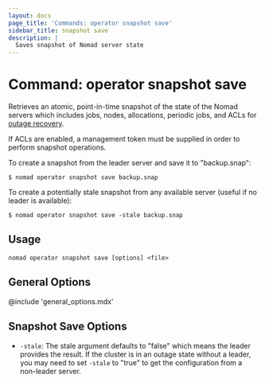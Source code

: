 ```yaml
---
layout: docs
page_title: 'Commands: operator snapshot save'
sidebar_title: snapshot save
description: |
  Saves snapshot of Nomad server state
---
```


# Command: operator snapshot save

Retrieves an atomic, point-in-time snapshot of the state of the Nomad servers
which includes jobs, nodes, allocations, periodic jobs, and ACLs for [outage
recovery].

If ACLs are enabled, a management token must be supplied in order to perform
snapshot operations.

To create a snapshot from the leader server and save it to "backup.snap":

```shell-session
$ nomad operator snapshot save backup.snap
```

To create a potentially stale snapshot from any available server (useful if no
leader is available):

```shell-session
$ nomad operator snapshot save -stale backup.snap
```

## Usage

```plaintext
nomad operator snapshot save [options] <file>
```

## General Options

@include 'general_options.mdx'

## Snapshot Save Options

- `-stale`: The stale argument defaults to "false" which means the leader
  provides the result. If the cluster is in an outage state without a leader, you
  may need to set `-stale` to "true" to get the configuration from a non-leader
  server.

[outage recovery]: https://learn.hashicorp.com/tutorials/nomad/outage-recovery
